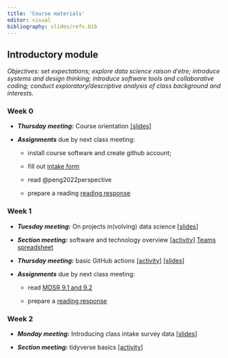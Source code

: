 ```yaml
---
title: 'Course materials'
editor: visual
bibliography: slides/refs.bib
---
```


## Introductory module

*Objectives: set expectations; explore data science raison d'etre; introduce systems and design thinking; introduce software tools and collaborative coding; conduct exploratory/descriptive analysis of class background and interests.*

### Week 0

-   ***Thursday meeting:*** Course orientation [\[slides](slides/week0-intro.qmd)\]

-   ***Assignments*** due by next class meeting:

    -   install course software and create github account;

    -   fill out [intake form](https://forms.gle/25wu63GKEPUvTW5p6)

    -   read @peng2022perspective

    -   prepare a reading [reading response](https://forms.gle/PMEUV6KD9dCoEAPV9)

### Week 1 {#sec-week-1} 

-   ***Tuesday meeting:*** On projects in(volving) data science [\[slides](slides/week1-perspectives.qmd)\]

-   ***Section meeting:*** software and technology overview [\[activity](labs/lab1-setup/lab1-setup.qmd)\] [Teams spreadsheet](https://docs.google.com/spreadsheets/d/1vjTgkmRPlXk7s-FGmAh655OJPEQzcLS-LaVZV5KlD_8/edit?usp=sharing)

-   ***Thursday meeting:*** basic GitHub actions [\[activity](activities/github-basics.qmd)\] [\[slides](slides/week1-github.qmd)\]

-   ***Assignments*** due by next class meeting:

    -   read [MDSR 9.1 and 9.2](https://mdsr-book.github.io/mdsr2e/ch-foundations.html#samples-and-populations)

    -   prepare a [reading response](https://forms.gle/YoUkeZ41hZdADe1A8)

### Week 2

-   ***Monday meeting:*** Introducing class intake survey data [\[slides](slides/week2-classdata.qmd)\]

-   ***Section meeting:*** tidyverse basics [\[activity](labs/lab2-tidyverse/lab2-tidyverse.qmd)\]

<!-- -   ***Wednesday meeting:*** planning group work for analysis of survey data \[[slides](slides/week2-workshop.qmd)\] -->

<!-- -   ***Assignments:*** -->

<!--     -   first team assignment due Wednesday, October 26, 11:59 PM PST \[[accept via GH classroom here](https://classroom.github.com/a/QBvSKfwa)\][Teams spreadsheet](https://docs.google.com/spreadsheets/d/1nD4aHe9umgcLciW84_FzDUDhIRVLEJIH53eYxkg8j1g/edit?usp=sharing) -->

<!-- ## Module 1: biomarker identification -->

<!-- *Objectives: introduce variable selection, classification, and multiple testing problems; discuss classification accuracy metrics and data partitioning; fit logistic regression and random forest classifiers in R; learn to implement multiple testing corrections for FDR control (Benjamini-Hochberg and Benjamini-Yekutieli); discuss selection via penalized estimation. Data from @hewitson2021blood .* -->

<!-- ### Week 3 -->

<!-- -   ***Monday meeting:*** introducing biomarker data; multiple testing \[[slides](slides/week3-biomarkers.qmd)\] -->

<!-- -   ***Section meeting:*** iteration strategies \[[activity](labs/lab3-iteration/lab3-iteration.qmd)\] -->

<!-- -   ***Thursday meeting:*** correlation analysis; random forests \[[slides](slides/week3-randomforest.qmd)\] \[[activity](activities/making-trees.qmd)\] -->

<!-- -   ***Assignments*** due by next class meeting: -->

<!--     -   read [MDSR 10.1 - 10.2](https://mdsr-book.github.io/mdsr2e/ch-modeling.html) -->

<!--     -   read @hewitson2021blood -->

<!--     -   prepare a [reading response](https://forms.gle/UKSQMD4yuHH4RsZp9) -->

<!-- ### Week 4 -->

<!-- -   ***Monday meeting:*** random forests cont'd; logistic regression \[[slides](slides/week4-logistic.qmd)\] -->

<!-- -   ***Section meeting:*** logistic regression and classification metrics \[[activity](labs/lab4-logistic/lab4-logistic.qmd)\] -->

<!-- -   ***Wednesday meeting:*** LASSO regularization \[[slides](slides/week4-lasso.qmd)\] -->

<!-- -   ***Assignments:*** -->

<!--     -   second group assignment due ***Tuesday, Nov 7, 11:59pm PST*** \[[accept via GH classroom](https://classroom.github.com/a/HE7dOu8O)\] \[[group assignments](https://docs.google.com/spreadsheets/d/1f4YbGYP4SV0fXBAHSSE7dVXiZz-pb9p531E3U3g66As/edit?usp=sharing)\] -->

<!-- ## Module 2: fraud claims -->

<!-- *Objectives: introduce NLP techniques for converting text to data and web scraping tools in R; discuss dimension reduction techniques; introduce multiclass classification; learn to process text, fit multinomial logistic regression models, and train neural networks in R.* -->

<!-- ### Week 5 -->

<!-- -   ***Monday meeting:*** data introduction and basic NLP techniques \[[slides](slides/week5-text.qmd)\] -->

<!-- -   ***Section meeting:*** string manipulation and text processing in R \[[activity](labs/lab5-text/lab5-text.qmd)\] -->

<!-- -   ***Wednesday meeting:*** dimension reduction; multinomial logistic regression \[[slides](slides/week5-multinomial.qmd)\]\[[activity](activities/multinomial-logit.qmd)\] -->

<!-- -   Optional further reading: -->

<!--     -   MDSR [Ch. 19](https://mdsr-book.github.io/mdsr2e/ch-text.html) -->

<!--     -   @cambria2014jumping -->

<!--     -   @khan2010review -->

<!-- ### Week 6 -->

<!-- -   ***Monday meeting:*** feedforward neural networks \[[slides](slides/week6-nn.qmd)\] -->

<!-- -   ***Section meeting:*** fitting neural nets with keras \[[activity](labs/lab6-nn/lab6-nn.qmd)\] -->

<!-- -   ***Assignments:*** -->

<!--     -   Midquarter assessments \[[form](https://forms.gle/v7xUk83EfxiFEKVS9)\] -->

<!--     -   Read @emmert2020introductory (§1-5, §9) and prepare a [reading response](https://forms.gle/w9qNGDgHv3uKuQXA8) -->

<!--     -   third group assignment ***due Tuesday, November 22, 11:59pm PST*** \[[accept via GH classroom](https://classroom.github.com/a/Cj8pvnyX)\] \[[group assignments](https://docs.google.com/spreadsheets/d/1Ii8ZmtrYH9MLHPnOPb3cy6xMkwY7pvljZbX0lwD6OT0/edit?usp=sharing)\] -->

<!-- -   Optional further reading: -->

<!--     -   @alzubaidi2021review -->

<!--     -   @Goodfellow-et-al-2016 Ch. 6 (advanced) -->

<!-- ### Module 3: soil temperatures -->

<!-- *Objectives: build a forecasting model; introduce concepts of spatial and temporal correlation; discuss function approximation and curve fitting with regression techniques; fit elementary time series models and regression with AR errors; spatial interpolation.* -->

<!-- -   ***Wednesday meeting:*** data introduction; function approximation using basis expansions \[[slides](slides/week7-curvefitting.qmd)\] -->

<!-- ### Week 7 -->

<!-- -   ***Section meeting:*** curve fitting \[[activity](labs/lab7-curvefitting/lab7-curvefitting.qmd)\] -->

<!-- -   ***Monday meeting:*** temporal correlation; a forecasting model \[[slides](slides/week7-forecasting.qmd)\]\[Recording\] -->

<!-- -   ***Monday meeting:*** NO CLASS -->

<!-- -   Optional further reading (available through UCSB library) -->

<!--     -   Sections 1.1, 1.2, and 2.3 in @shumway2017time -->

<!--     -   @perperoglou2019review -->

<!-- ### Week 8 -->

<!-- -   ***Monday meeting:*** spatial prediction \[[slides](slides/week8-spatial.qmd)\]\[Recording\] -->

<!-- -   ***Section meeting:*** forecasting \[[activity](labs/lab8-forecasting/lab8-forecasting.qmd)\] -->

<!-- ### Module 4: vignettes -->

<!-- *Objectives: learn independently about a method of choice and prepare a teaching vignette illustrating its use; create shared reference material potentially useful for project work.* -->

<!-- -   ***Wednesday meeting:*** discussion on results of claims module; vignette workshopping \[[slides](slides/week9-claimsresults.qmd)\] -->

<!-- -   ***Assignments:*** vignettes \[[guidelines](vignette-guidelines.qmd)\] -->

<!--     -   drafts due in class **Wednesday, 12/6 2pm PST** -->

<!--     -   final version due **Wednesday, 12/13 11:59pm PST** -->

<!-- ### Week 10 -->

<!-- -   ***Wednesday meeting:*** vignette presentation/exchange/feedback \[[feedback form](https://forms.gle/Cpy1Mai8N3kTW8B88)\] -->
